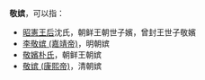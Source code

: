 '''敬嫔'''，可以指：
*[[昭憲王后|昭憲王后]]沈氏，朝鲜王朝世子嬪，曾封王世子敬嬪
*[[李敬嫔_(嘉靖帝)|李敬嫔 (嘉靖帝)]]，明朝嫔
*[[敬嬪朴氏|敬嬪朴氏]]，朝鲜王朝嫔
*[[敬嫔_(康熙帝)|敬嫔 (康熙帝)]]，清朝嫔

{{Disambiguation|J|Cat=嫔消歧义}}